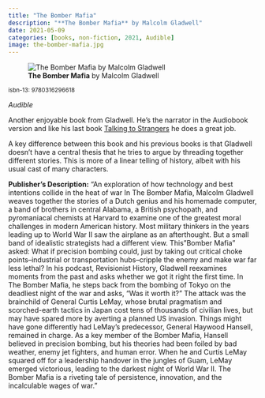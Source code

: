 ```yaml
---
title: "The Bomber Mafia"
description: "**The Bomber Mafia** by Malcolm Gladwell"
date: 2021-05-09
categories: [books, non-fiction, 2021, Audible]
image: the-bomber-mafia.jpg
---
```

![**The Bomber Mafia** by Malcolm Gladwell](the-bomber-mafia.jpg){fig-align="left"}

<sup>isbn-13: 9780316296618</sup>

*Audible*

Another enjoyable book from Gladwell. He's the narrator in the Audiobook version
and like his last book [Talking to Strangers](../2019-10-14-talking-to-strangers/index.qmd)
he does a great job. 

A key difference between this book and his previous books is that Gladwell doesn't
have a central thesis that he tries to argue by threading together different stories.
This is more of a linear telling of history, albeit with his usual cast of many
characters.

**Publisher's Description:**
"An exploration of how technology and best intentions collide in the heat of
war In The Bomber Mafia, Malcolm Gladwell weaves together the stories of a
Dutch genius and his homemade computer, a band of brothers in central
Alabama, a British psychopath, and pyromaniacal chemists at Harvard to
examine one of the greatest moral challenges in modern American history.
Most military thinkers in the years leading up to World War II saw the
airplane as an afterthought. But a small band of idealistic strategists had
a different view. This "Bomber Mafia" asked: What if precision bombing
could, just by taking out critical choke points--industrial or
transportation hubs--cripple the enemy and make war far less lethal? In his
podcast, Revisionist History, Gladwell reexamines moments from the past and
asks whether we got it right the first time. In The Bomber Mafia, he steps
back from the bombing of Tokyo on the deadliest night of the war and asks,
"Was it worth it?" The attack was the brainchild of General Curtis LeMay,
whose brutal pragmatism and scorched-earth tactics in Japan cost tens of
thousands of civilian lives, but may have spared more by averting a planned
US invasion. Things might have gone differently had LeMay's predecessor,
General Haywood Hansell, remained in charge. As a key member of the Bomber
Mafia, Hansell believed in precision bombing, but his theories had been
foiled by bad weather, enemy jet fighters, and human error. When he and
Curtis LeMay squared off for a leadership handover in the jungles of Guam,
LeMay emerged victorious, leading to the darkest night of World War II. The
Bomber Mafia is a riveting tale of persistence, innovation, and the
incalculable wages of war."